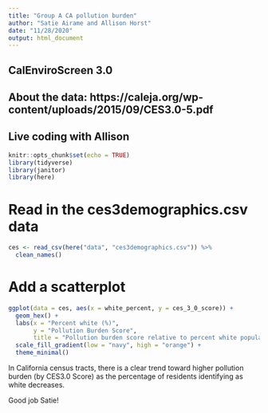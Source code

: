 ```yaml
---
title: "Group A CA pollution burden"
author: "Satie Airame and Allison Horst"
date: "11/28/2020"
output: html_document
---
```


## CalEnviroScreen 3.0
## About the data: https://caleja.org/wp-content/uploads/2015/09/CES3.0-5.pdf
## Live coding with Allison

```r
knitr::opts_chunk$set(echo = TRUE)
library(tidyverse)
library(janitor)
library(here)
```

# Read in the ces3demographics.csv data

```r
ces <- read_csv(here("data", "ces3demographics.csv")) %>% 
  clean_names()
```

# Add a scatterplot 

```r
ggplot(data = ces, aes(x = white_percent, y = ces_3_0_score)) +
  geom_hex() +
  labs(x = "Percent white (%)",
       y = "Pollution Burden Score",
       title = "Pollution burden score relative to percent white population in California") +
  scale_fill_gradient(low = "navy", high = "orange") +
  theme_minimal()
```
In California census tracts, there is a clear trend toward higher pollution burden (by CES3.0 Score) as the percentage of residents identifying as white decreases.

Good job Satie! 
